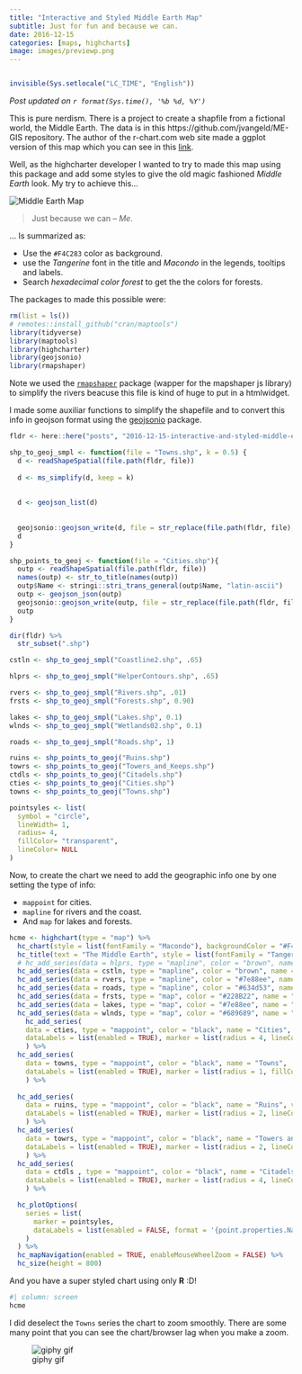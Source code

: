 ```yaml
---
title: "Interactive and Styled Middle Earth Map"
subtitle: Just for fun and because we can.
date: 2016-12-15
categories: [maps, highcharts]
image: images/previewp.png
---
```


```r
```

```r
invisible(Sys.setlocale("LC_TIME", "English"))
```

_Post updated on `r format(Sys.time(), '%b %d, %Y')`_

This is pure nerdism. There is a project to create a shapfile
from a fictional world, the Middle Earth. The data is in this
https://github.com/jvangeld/ME-GIS repository. The author of the 
r-chart.com web site made a ggplot version of this map which 
you can see in this [link](http://www.r-chart.com/2016/10/map-of-middle-earth-map-above-was.html).

Well, as the highcharter developer I wanted to try to made 
this map using this package and add some styles to give 
the old magic fashioned _Middle Earth_ look. My try to achieve 
this...

![](images/preview.png "Middle Earth Map")

> Just because we can
> -- <cite>Me.</cite>

... Is summarized as:

- Use the `#F4C283` color as background.
- use the _Tangerine_ font in the title and _Macondo_ in the
legends, tooltips and labels.
- Search _hexadecimal color forest_ to get the the colors for forests.

The packages to made this possible were:


```r
rm(list = ls())
# remotes::install_github("cran/maptools")
library(tidyverse)
library(maptools)
library(highcharter)
library(geojsonio)
library(rmapshaper)
```

Note we used the [`rmapshaper`](https://github.com/ateucher/rmapshaper)
package (wapper for the mapshaper js library)
to simplify the rivers beacuse this file is kind of huge to put
in a htmlwidget.

I made some auxiliar functions to simplify the shapefile and to convert this info in
geojson format using the [geojsonio](https://github.com/ropensci/geojsonio)
package.


```r
fldr <- here::here("posts", "2016-12-15-interactive-and-styled-middle-earth-map", "data")

shp_to_geoj_smpl <- function(file = "Towns.shp", k = 0.5) {
  d <- readShapeSpatial(file.path(fldr, file))
  
  d <- ms_simplify(d, keep = k)
  
  
  d <- geojson_list(d)
  
  
  geojsonio::geojson_write(d, file = str_replace(file.path(fldr, file), "shp$", "geojson"))
  d
}

shp_points_to_geoj <- function(file = "Cities.shp"){
  outp <- readShapeSpatial(file.path(fldr, file))
  names(outp) <- str_to_title(names(outp))
  outp$Name <- stringi::stri_trans_general(outp$Name, "latin-ascii")
  outp <- geojson_json(outp) 
  geojsonio::geojson_write(outp, file = str_replace(file.path(fldr, file), "shp$", "geojson"))
  outp
}

dir(fldr) %>% 
  str_subset(".shp")

cstln <- shp_to_geoj_smpl("Coastline2.shp", .65)

hlprs <- shp_to_geoj_smpl("HelperContours.shp", .65)

rvers <- shp_to_geoj_smpl("Rivers.shp", .01)
frsts <- shp_to_geoj_smpl("Forests.shp", 0.90)

lakes <- shp_to_geoj_smpl("Lakes.shp", 0.1)
wlnds <- shp_to_geoj_smpl("Wetlands02.shp", 0.1)

roads <- shp_to_geoj_smpl("Roads.shp", 1)

ruins <- shp_points_to_geoj("Ruins.shp")
towrs <- shp_points_to_geoj("Towers_and_Keeps.shp")
ctdls <- shp_points_to_geoj("Citadels.shp")
cties <- shp_points_to_geoj("Cities.shp")
towns <- shp_points_to_geoj("Towns.shp")

pointsyles <- list(
  symbol = "circle",
  lineWidth= 1,
  radius= 4,
  fillColor= "transparent",
  lineColor= NULL
)
```

Now, to create the chart we need to add the geographic info one by one setting
the type of info: 

- `mappoint` for cities.
- `mapline` for rivers and the coast.
- And `map` for lakes and forests.


```r
hcme <- highchart(type = "map") %>% 
  hc_chart(style = list(fontFamily = "Macondo"), backgroundColor = "#F4C283") %>% 
  hc_title(text = "The Middle Earth", style = list(fontFamily = "Tangerine", fontSize = "40px")) %>% 
  # hc_add_series(data = hlprs, type = "mapline", color = "brown", name = "Helpers", visible = FALSE) %>%
  hc_add_series(data = cstln, type = "mapline", color = "brown", name = "Coast") %>%
  hc_add_series(data = rvers, type = "mapline", color = "#7e88ee", name = "Rivers") %>%
  hc_add_series(data = roads, type = "mapline", color = "#634d53", name = "Main Roads") %>%
  hc_add_series(data = frsts, type = "map", color = "#228B22", name = "Forest") %>%
  hc_add_series(data = lakes, type = "map", color = "#7e88ee", name = "Lakes") %>%
  hc_add_series(data = wlnds, type = "map", color = "#689689", name = "Wetlands") %>%
    hc_add_series(
    data = cties, type = "mappoint", color = "black", name = "Cities",
    dataLabels = list(enabled = TRUE), marker = list(radius = 4, lineColor = "black")
    ) %>%
  hc_add_series(
    data = towns, type = "mappoint", color = "black", name = "Towns",
    dataLabels = list(enabled = TRUE), marker = list(radius = 1, fillColor = "rgba(190,190,190,0.7)")
    ) %>%
  
  hc_add_series(
    data = ruins, type = "mappoint", color = "black", name = "Ruins", visible = FALSE,
    dataLabels = list(enabled = TRUE), marker = list(radius = 2, lineColor = "black")
    ) %>%
  hc_add_series(
    data = towrs, type = "mappoint", color = "black", name = "Towers and Keeps", visible = FALSE,
    dataLabels = list(enabled = TRUE), marker = list(radius = 2, lineColor = "black")
    ) %>%
  hc_add_series(
    data = ctdls , type = "mappoint", color = "black", name = "Citadels", visible = FALSE,
    dataLabels = list(enabled = TRUE), marker = list(radius = 4, lineColor = "black")
    ) %>%

  hc_plotOptions(
    series = list(
      marker = pointsyles,
      dataLabels = list(enabled = FALSE, format = '{point.properties.Name}')
    )
  ) %>% 
  hc_mapNavigation(enabled = TRUE, enableMouseWheelZoom = FALSE) %>% 
  hc_size(height = 800)
```

And you have a super styled chart using only **R** :D!

```r
#| column: screen
hcme
```

I did deselect the `Towns` series the chart to zoom smoothly. There 
are some many point that you can see the chart/browser lag when you 
make a zoom.

![giphy gif](https://media.giphy.com/media/3TIYjEHfiBzvq/giphy.gif)
